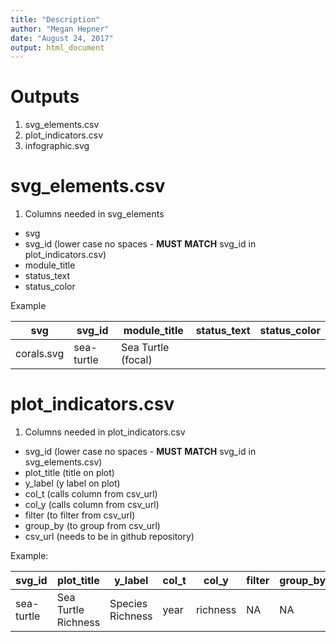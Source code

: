 ```yaml
---
title: "Description"
author: "Megan Hepner"
date: "August 24, 2017"
output: html_document
---
```


# Outputs
1. svg_elements.csv
1. plot_indicators.csv 
1. infographic.svg

# svg_elements.csv

1. Columns needed in svg_elements 
- svg
- svg_id (lower case no spaces - **MUST MATCH** svg_id in plot_indicators.csv)
- module_title
- status_text
- status_color

Example 

|**svg**   |**svg_id**      |**module_title**       |**status_text**|**status_color**|
|----------|----------------|-----------------------|---------------|----------------|
|corals.svg|sea-turtle      | Sea Turtle (focal)    |               |                |
# plot_indicators.csv

1. Columns needed in plot_indicators.csv 
- svg_id (lower case no spaces - **MUST MATCH** svg_id in svg_elements.csv)
- plot_title (title on plot)
- y_label (y label on plot)
- col_t (calls column from csv_url)
- col_y (calls column from csv_url)
- filter (to filter from csv_url)
- group_by (to group from csv_url)
- csv_url (needs to be in github repository)

Example: 

| **svg_id** |**plot_title**      |**y_label**       |**col_t**|**col_y**|**filter**|**group_by**|**csv_url**|
|------------|--------------------|------------------|---------|---------|----------|------------|-----------|
|sea-turtle  | Sea Turtle Richness| Species Richness | year    | richness| NA       | NA         | github.com/marinebon/info-fk/blob/master/plot_indicators.csv


